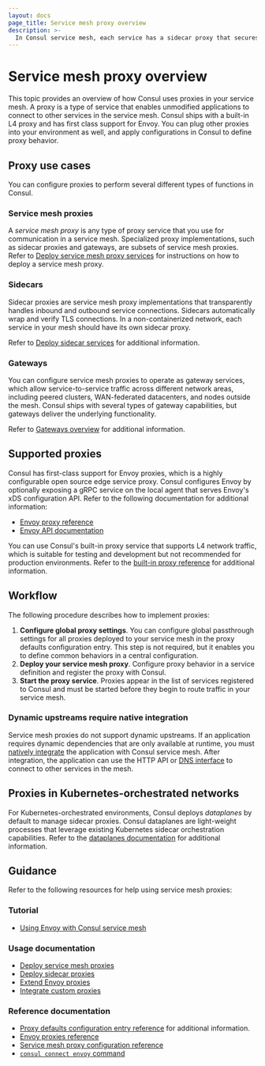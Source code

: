 ```yaml
---
layout: docs
page_title: Service mesh proxy overview
description: >-
  In Consul service mesh, each service has a sidecar proxy that secures connections with other services in the mesh without modifying the underlying application code. You can use the built-in proxy, Envoy, or a custom proxy to handle communication and verify TLS connections.
---
```


# Service mesh proxy overview

This topic provides an overview of how Consul uses proxies in your service mesh. A proxy is a type of service that enables unmodified applications to connect to other services in the service mesh. Consul ships with a built-in L4 proxy and has first class support for Envoy. You can plug other proxies into your environment as well, and apply configurations in Consul to define proxy behavior.

## Proxy use cases

You can configure proxies to perform several different types of functions in Consul.

### Service mesh proxies

A _service mesh proxy_ is any type of proxy service that you use for communication in a service mesh. Specialized proxy implementations, such as sidecar proxies and gateways, are subsets of service mesh proxies. Refer to [Deploy service mesh proxy services](/consul/docs/connect/proxies/deploy-service-mesh-proxies) for instructions on how to deploy a service mesh proxy.

### Sidecars

Sidecar proxies are service mesh proxy implementations that transparently handles inbound and outbound service connections. Sidecars automatically wrap and verify TLS connections. In a non-containerized network, each service in your mesh should have its own sidecar proxy.   

Refer to [Deploy sidecar services](/consul/docs/connect/proxies/deploy-sidecar-services) for additional information.

### Gateways

You can configure service mesh proxies to operate as gateway services, which allow service-to-service traffic across different network areas, including peered clusters, WAN-federated datacenters, and nodes outside the mesh. Consul ships with several types of gateway capabilities, but gateways deliver the underlying functionality.

Refer to [Gateways overview](/consul/docs/connect/gateways) for additional information.

## Supported proxies

Consul has first-class support for Envoy proxies, which is a highly configurable open source edge service proxy. Consul configures Envoy by optionally exposing a gRPC service on the local agent that serves Envoy's xDS configuration API. Refer to the following documentation for additional information:

- [Envoy proxy reference](/consul/docs/connect/proxies/envoy)
- [Envoy API documentation](https://www.envoyproxy.io/docs/envoy/v1.17.2/api-docs/xds_protocol)
 
You can use Consul's built-in proxy service that supports L4 network traffic, which is suitable for testing and development but not recommended for production environments. Refer to the [built-in proxy reference](/consul/docs/connect/proxies/built-in) for additional information.

## Workflow

The following procedure describes how to implement proxies:

1. **Configure global proxy settings**. You can configure global passthrough settings for all proxies deployed to your service mesh in the proxy defaults configuration entry. This step is not required, but it enables you to define common behaviors in a central configuration.
1. **Deploy your service mesh proxy**. Configure proxy behavior in a service definition and register the proxy with Consul. 
1. **Start the proxy service**. Proxies appear in the list of services registered to Consul and must be started before they begin to route traffic in your service mesh.

### Dynamic upstreams require native integration

Service mesh proxies do not support dynamic upstreams. If an application requires dynamic dependencies that are only available at runtime, you must [natively integrate](/consul/docs/connect/native) the application with Consul service mesh. After integration, the application can use the HTTP API or [DNS interface](/consul/docs/services/discovery/dns-static-lookups#service-mesh-enabled-service-lookups) to connect to other services in the mesh.

## Proxies in Kubernetes-orchestrated networks

For Kubernetes-orchestrated environments, Consul deploys _dataplanes_ by default to manage sidecar proxies. Consul dataplanes are light-weight processes that leverage existing Kubernetes sidecar orchestration capabilities.  Refer to the [dataplanes documentation](/consul/docs/connect/dataplane) for additional information.

## Guidance

Refer to the following resources for help using service mesh proxies:

### Tutorial

- [Using Envoy with Consul service mesh](/consul/tutorials/developer-mesh/service-mesh-with-envoy-proxy)

### Usage documentation

- [Deploy service mesh proxies](/consul/docs/connect/proxies/deploy-service-mesh-proxies) 
- [Deploy sidecar proxies](/consul/docs/connect/proxies/deploy-sidecar-services)
- [Extend Envoy proxies](/consul/docs/connect/proxies/envoy-extensions)
- [Integrate custom proxies](/consul/docs/connect/proxies/integrate)

### Reference documentation

- [Proxy defaults configuration entry reference](/consul/docs/connect/config-entries/proxy-defaults) for additional information. 
- [Envoy proxies reference](/consul/docs/connect/proxies/envoy)
- [Service mesh proxy configuration reference](/consul/docs/connect/proxies/proxy-config-reference)
- [`consul connect envoy` command](/consul/commands/connect/envoy)
